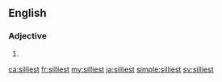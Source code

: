 ==English==

===Adjective===
{{head|en}}

# {{en-superlative of|silly}}

[[ca:silliest]]
[[fr:silliest]]
[[my:silliest]]
[[ja:silliest]]
[[simple:silliest]]
[[sv:silliest]]